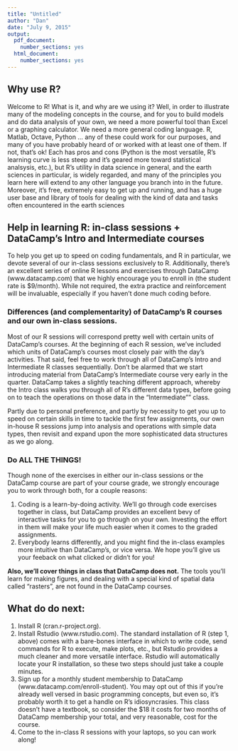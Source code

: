 ```yaml
---
title: "Untitled"
author: "Dan"
date: "July 9, 2015"
output:
  pdf_document: 
    number_sections: yes
  html_document:
    number_sections: yes
---
```


## Why use R?
Welcome to R! What is it, and why are we using it? Well, in order to illustrate many of the modeling concepts in the course, and for you to build models and do data analysis of your own, we need a more powerful tool than Excel or a graphing calculator. We need a more general coding language. R, Matlab, Octave, Python ... any of these could work for our purposes, and many of you have probably heard of or worked with at least one of them. If not, that's ok! Each has pros and cons (Python is the most versatile, R's learning curve is less steep and it's geared more toward statistical analsysis, etc.), but R's utility in data science in general, and the earth sciences in particular, is widely regarded, and many of the principles you learn here will extend to any other language you branch into in the future. Moreover, it's free, extremely easy to get up and running, and has a huge user base and library of tools for dealing with the kind of data and tasks often encountered in the earth sciences

## Help in learning R: in-class sessions + DataCamp's Intro and Intermediate courses
To help you get up to speed on coding fundamentals, and R in particular, we devote several of our in-class sessions exclusively to R. Additionally, there's an excellent series of online R lessons and exercises through DataCamp (www.datacamp.com) that we highly encourage you to enroll in (the student rate is $9/month). While not required, the extra practice and reinforcement will be invaluable, especially if you haven't done much coding before.

### Differences (and complementarity) of DataCamp's R courses and our own in-class sessions.
Most of our R sessions will correspond pretty well with certain units of DataCamp's courses. At the beginning of each R session, we've included which units of DataCamp's courses most closely pair with the day's activities. That said, feel free to work through all of DataCamp's Intro and Intermediate R classes sequentially. Don't be alarmed that we start introducing material from DataCamp's Intermediate course very early in the quarter. DataCamp takes a slightly teaching different approach, whereby the Intro class walks you through all of R's different data types, before going on to teach the operations on those data in the "Intermediate"" class.

Partly due to personal preference, and partly by necessity to get you up to speed on certain skills in time to tackle the first few assignments, our own in-house R sessions jump into analysis and operations with simple data types, then revisit and expand upon the more sophisticated data structures as we go along.

### Do ALL THE THINGS!
Though none of the exercises in either our in-class sessions or the DataCamp course are part of your course grade, we strongly encourage you to work through both, for a couple reasons:

1) Coding is a learn-by-doing activity. We'll go through code exercises together in class, but DataCamp provides an excellent bevy of interactive tasks for you to go through on your own. Investing the effort in them will make your life much easier when it comes to the graded assignments.
2) Everybody learns differently, and you might find the in-class examples more intuitive than DataCamp's, or vice versa. We hope you'll give us your feeback on what clicked or didn't for you!

**Also, we'll cover things in class that DataCamp does not.** The tools you'll learn for making figures, and dealing with a special kind of spatial data called "rasters", are not found in the DataCamp courses.

## What do do next:
1) Install R (cran.r-project.org).
2) Install Rstudio (www.rstudio.com). The standard installation of R (step 1, above) comes with a bare-bones interface in which to write code, send commands for R to execute, make plots, etc., but Rstudio provides a much cleaner and more versatile interface. Rstudio will automatically locate your R installation, so these two steps should just take a couple minutes.
3) Sign up for a monthly student membership to DataCamp (www.datacamp.com/enroll-student). You may opt out of this if you're already well versed in basic programming concepts, but even so, it's probably worth it to get a handle on R's idiosyncrasies. This class doesn't have a textbook, so consider the $18 it costs for two months of DataCamp membership your total, and very reasonable, cost for the course.
4) Come to the in-class R sessions with your laptops, so you can work along!


